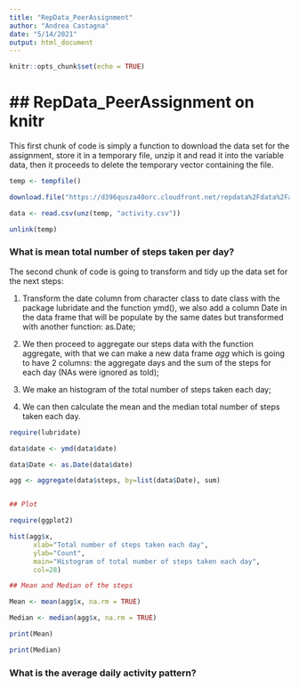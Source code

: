 ```yaml
---
title: "RepData_PeerAssignment"
author: "Andrea Castagna"
date: "5/14/2021"
output: html_document
---
```


```r
knitr::opts_chunk$set(echo = TRUE)
```

## RepData_PeerAssignment on knitr 
======================================

This first chunk of code is simply a function to download the data set for the
assignment, store it in a temporary file, unzip it and read it into the variable 
data, then it proceeds to delete the temporary vector containing the file.


```r

temp <- tempfile()

download.file("https://d396qusza40orc.cloudfront.net/repdata%2Fdata%2Factivity.zip", temp)

data <- read.csv(unz(temp, "activity.csv"))

unlink(temp)

```


### What is mean total number of steps taken per day?

The second chunk of code is going to transform and tidy up the data set for the 
next steps:

1. Transform the date column from character class to date class with the package
lubridate and the function ymd(), we also add a column Date in the data frame 
that will be populate by the same dates but transformed with another function:
as.Date;

2. We then proceed to aggregate our steps data with the function aggregate, with 
that we can make a new  data frame  *agg* which is going to have 2 columns: the 
aggregate days and the sum of the steps for each day (NAs were ignored as told);

3. We make an histogram of the total number of steps taken each day;

4. We can then calculate the mean and the median total number of steps taken 
each day. 


```r

require(lubridate)

data$date <- ymd(data$date)

data$Date <- as.Date(data$date)

agg <- aggregate(data$steps, by=list(data$Date), sum)


## Plot

require(ggplot2)

hist(agg$x, 
      xlab="Total number of steps taken each day", 
      ylab="Count", 
      main="Histogram of total number of steps taken each day",
      col=28)

## Mean and Median of the steps

Mean <- mean(agg$x, na.rm = TRUE)

Median <- median(agg$x, na.rm = TRUE)

print(Mean)

print(Median)

```


### What is the average daily activity pattern?




